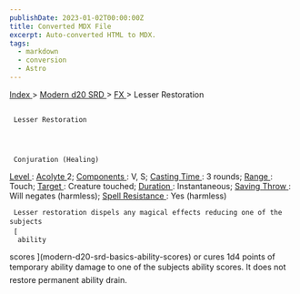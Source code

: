 ```yaml
---
publishDate: 2023-01-02T00:00:00Z
title: Converted MDX File
excerpt: Auto-converted HTML to MDX.
tags:
  - markdown
  - conversion
  - Astro
---
```







[
      Index
     ](-index)
     >
     [
      Modern d20 SRD
     ](modern-d20-srd-index)
     >
     [
      FX
     ](modern-d20-srd-fx-index)
     > Lesser Restoration
    





## 
     Lesser Restoration
    



     Conjuration (Healing)
    



[
      Level
     ](modern-d20-srd-fx-level)
     :
     [
      Acolyte
     ](modern-d20-srd-classes-advanced-acolyte)
     2;
     [
      Components
     ](modern-d20-srd-fx-components)
     : V, S;
     [
      Casting Time
     ](modern-d20-srd-fx-casting-time)
     : 3 rounds;
     [
      Range
     ](modern-d20-srd-fx-range)
     : Touch;
     [
      Target
     ](modern-d20-srd-fx-target)
     : Creature touched;
     [
      Duration
     ](modern-d20-srd-fx-duration)
     :  Instantaneous;
     [
      Saving Throw
     ](modern-d20-srd-basics-saving-throws)
     : Will negates (harmless);
     [
      Spell Resistance
     ](modern-d20-srd-special-abilities-spell-resistance)
     : Yes (harmless)
    



     Lesser restoration dispels any magical effects reducing one of the subjects
     [
      ability
scores
     ](modern-d20-srd-basics-ability-scores)
     or cures 1d4 points of temporary ability damage to one of the subjects ability scores. It does not restore permanent ability drain.
    




